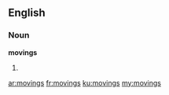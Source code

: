 ==English==
===Noun===
'''movings'''
# {{plural of|moving}}

[[ar:movings]]
[[fr:movings]]
[[ku:movings]]
[[my:movings]]